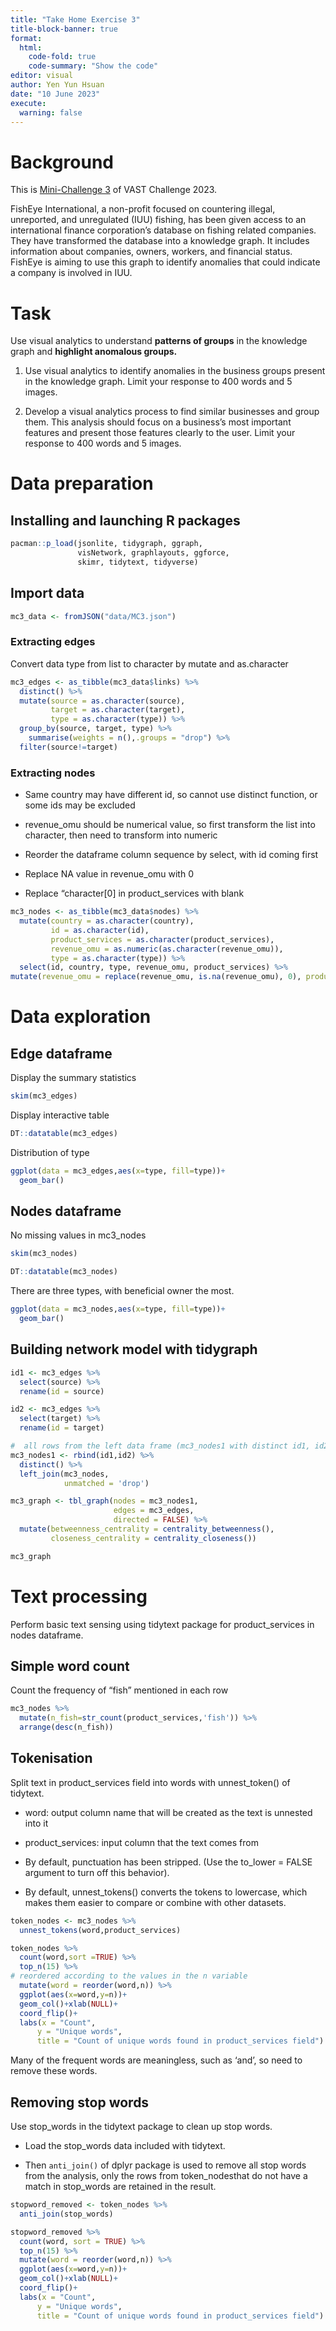 ```yaml
---
title: "Take Home Exercise 3"
title-block-banner: true
format: 
  html: 
    code-fold: true
    code-summary: "Show the code"
editor: visual
author: Yen Yun Hsuan
date: "10 June 2023"
execute: 
  warning: false
---
```


# Background

This is [Mini-Challenge 3](https://vast-challenge.github.io/2023/MC3.html) of VAST Challenge 2023.

FishEye International, a non-profit focused on countering illegal, unreported, and unregulated (IUU) fishing, has been given access to an international finance corporation's database on fishing related companies. They have transformed the database into a knowledge graph. It includes information about companies, owners, workers, and financial status. FishEye is aiming to use this graph to identify anomalies that could indicate a company is involved in IUU.

# Task

Use visual analytics to understand **patterns of groups** in the knowledge graph and **highlight anomalous groups.**

1.  Use visual analytics to identify anomalies in the business groups present in the knowledge graph. Limit your response to 400 words and 5 images.

2.  Develop a visual analytics process to find similar businesses and group them. This analysis should focus on a business's most important features and present those features clearly to the user. Limit your response to 400 words and 5 images.

# Data preparation

## Installing and launching R packages

```r
pacman::p_load(jsonlite, tidygraph, ggraph, 
               visNetwork, graphlayouts, ggforce, 
               skimr, tidytext, tidyverse)
```

## Import data

```r
mc3_data <- fromJSON("data/MC3.json")
```

### Extracting edges

Convert data type from list to character by mutate and as.character

```r
mc3_edges <- as_tibble(mc3_data$links) %>% 
  distinct() %>%
  mutate(source = as.character(source),
         target = as.character(target),
         type = as.character(type)) %>%
  group_by(source, target, type) %>%
    summarise(weights = n(),.groups = "drop") %>%
  filter(source!=target)
```

### Extracting nodes

-   Same country may have different id, so cannot use distinct function, or some ids may be excluded

-   revenue_omu should be numerical value, so first transform the list into character, then need to transform into numeric

-   Reorder the dataframe column sequence by select, with id coming first

-   Replace NA value in revenue_omu with 0

-   Replace "character\[0\] in product_services with blank

```r
mc3_nodes <- as_tibble(mc3_data$nodes) %>% 
  mutate(country = as.character(country),
         id = as.character(id),
         product_services = as.character(product_services),
         revenue_omu = as.numeric(as.character(revenue_omu)),
         type = as.character(type)) %>% 
  select(id, country, type, revenue_omu, product_services) %>%
mutate(revenue_omu = replace(revenue_omu, is.na(revenue_omu), 0), product_services = replace(product_services, product_services == "character(0)", ""))
```

# Data exploration

## Edge dataframe

Display the summary statistics

```r
skim(mc3_edges)
```

Display interactive table

```r
DT::datatable(mc3_edges)
```

Distribution of type

```r
ggplot(data = mc3_edges,aes(x=type, fill=type))+
  geom_bar()
```

## Nodes dataframe

No missing values in mc3_nodes

```r
skim(mc3_nodes)
```

```r
DT::datatable(mc3_nodes)
```

There are three types, with beneficial owner the most.

```r
ggplot(data = mc3_nodes,aes(x=type, fill=type))+
  geom_bar()
```

## Building network model with tidygraph

```r
id1 <- mc3_edges %>% 
  select(source) %>% 
  rename(id = source)

id2 <- mc3_edges %>% 
  select(target) %>% 
  rename(id = target)

#  all rows from the left data frame (mc3_nodes1 with distinct id1, id2) are preserved
mc3_nodes1 <- rbind(id1,id2) %>% 
  distinct() %>% 
  left_join(mc3_nodes,
            unmatched = 'drop')
```

```r
mc3_graph <- tbl_graph(nodes = mc3_nodes1,
                       edges = mc3_edges,
                       directed = FALSE) %>% 
  mutate(betweenness_centrality = centrality_betweenness(),
         closeness_centrality = centrality_closeness())

mc3_graph
```

# Text processing

Perform basic text sensing using tidytext package for product_services in nodes dataframe.

## Simple word count

Count the frequency of "fish" mentioned in each row

```r
mc3_nodes %>% 
  mutate(n_fish=str_count(product_services,'fish')) %>% 
  arrange(desc(n_fish))
```

## Tokenisation

Split text in product_services field into words with unnest_token() of tidytext.

-    word: output column name that will be created as the text is unnested into it

-   product_services: input column that the text comes from

-   By default, punctuation has been stripped. (Use the to_lower = FALSE argument to turn off this behavior).

-   By default, unnest_tokens() converts the tokens to lowercase, which makes them easier to compare or combine with other datasets.

```r
token_nodes <- mc3_nodes %>% 
  unnest_tokens(word,product_services)
```

```r
token_nodes %>% 
  count(word,sort =TRUE) %>% 
  top_n(15) %>% 
# reordered according to the values in the n variable
  mutate(word = reorder(word,n)) %>% 
  ggplot(aes(x=word,y=n))+
  geom_col()+xlab(NULL)+
  coord_flip()+
  labs(x = "Count",
      y = "Unique words",
      title = "Count of unique words found in product_services field")
```

Many of the frequent words are meaningless, such as 'and', so need to remove these words.

## Removing stop words

Use stop_words in the tidytext package to clean up stop words.

-   Load the stop_words data included with tidytext.

-   Then `anti_join()` of dplyr package is used to remove all stop words from the analysis, only the rows from token_nodesthat do not have a match in stop_words are retained in the result.

```r
stopword_removed <- token_nodes %>% 
  anti_join(stop_words)
```

```r
stopword_removed %>% 
  count(word, sort = TRUE) %>% 
  top_n(15) %>% 
  mutate(word = reorder(word,n)) %>% 
  ggplot(aes(x=word,y=n))+
  geom_col()+xlab(NULL)+
  coord_flip()+
  labs(x = "Count",
      y = "Unique words",
      title = "Count of unique words found in product_services field")
```
